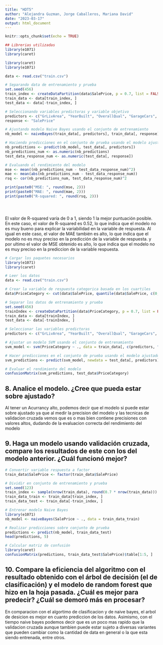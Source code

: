 ---
title: "HDT5"
author: "Alejandra Guzman, Jorge Caballeros, Mariana David"
date: "2023-03-17"
output: html_document
---

```{r setup, include=FALSE}
knitr::opts_chunk$set(echo = TRUE)
```

```{r, include=FALSE}
## Librerias utilizadas
library(e1071)
library(caret)
```

```{r}


library(caret)
library(e1071)

data <- read.csv("train.csv")

# Separando data de entrenamiento y prueba
set.seed(456)
train_index <- createDataPartition(data$SalePrice, p = 0.7, list = FALSE)
train_data <- data[train_index, ]
test_data <- data[-train_index, ]

# Seleccionando variables predictoras y variable objetivo
predictors <- c("GrLivArea", "YearBuilt", "OverallQual", "GarageCars", "TotalBsmtSF", "FullBath", "Fireplaces", "BsmtFinSF1")
response <- "SalePrice"

# Ajustando modelo Naive Bayes usando el conjunto de entrenamiento
nb_model <- naiveBayes(train_data[, predictors], train_data[, response])

# Haciendo predicciones en el conjunto de prueba usando el modelo ajustado
nb_predictions <- predict(nb_model, test_data[, predictors])
nb_predictions_num <- as.numeric(nb_predictions)
test_data_response_num <- as.numeric(test_data[, response])

# Evaluando el rendimiento del modelo
mse <- mean((nb_predictions_num - test_data_response_num)^2)
mae <- mean(abs(nb_predictions_num - test_data_response_num))
rsq <- cor(nb_predictions_num, test_data_response_num)^2

print(paste0("MSE: ", round(mse, 2)))
print(paste0("MAE: ", round(mae, 2)))
print(paste0("R-squared: ", round(rsq, 2)))





```

El valor de R-squared varía de 0 a 1, siendo 1 la mejor puntuación posible. En este caso, el valor de R-squared es 0.52, lo que indica que el modelo no es muy bueno para explicar la variabilidad en la variable de respuesta. Al igual en este caso, el valor de MAE también es alto, lo que indica que el modelo no es muy preciso en la predicción de la variable de respuesta.
y por ultimo el valor de MSE obtenido es alto, lo que indica que el modelo no es muy preciso en la prediccion de la variable respuesta.

```{r}
# Cargar los paquetes necesarios
library(e1071)
library(caret)

# Leer los datos
data <- read.csv("train.csv")

# Crear la variable de respuesta categorica basada en los cuartiles
data$PriceCategory <- cut(data$SalePrice, quantile(data$SalePrice, c(0, 0.25, 0.75, 1)), labels = c("barata", "media", "cara"))

# Separar los datos de entrenamiento y prueba
set.seed(456)
trainIndex <- createDataPartition(data$PriceCategory, p = 0.7, list = FALSE)
train_data <- data[trainIndex, ]
test_data <- data[-trainIndex, ]

# Seleccionar las variables predictoras
predictors <- c("GrLivArea", "YearBuilt", "OverallQual", "GarageCars", "TotalBsmtSF", "FullBath", "Fireplaces", "BsmtFinSF1")

# Ajustar un modelo SVM usando el conjunto de entrenamiento
svm_model <- svm(PriceCategory ~ ., data = train_data[, c(predictors, "PriceCategory")], kernel = "linear")

# Hacer predicciones en el conjunto de prueba usando el modelo ajustado
svm_predictions <- predict(svm_model, newdata = test_data[, predictors])

# Evaluar el rendimiento del modelo
confusionMatrix(svm_predictions, test_data$PriceCategory)
```

## 8. Analice el modelo. ¿Cree que pueda estar sobre ajustado?
Al tener un Acurrancy alto, podemos decir que el modelo si puede estar sobre ajustado ya que al medir la precision del modelo y las tecnicas de validacion cruzada vemos que es o mas bien contiene precisiones con valores altos, dudando de la evaluacion correcta del rendimiento del modelo 

## 9. Haga un modelo usando validación cruzada, compare los resultados de este con los del modelo anterior. ¿Cuál funcionó mejor?
```{r}
# Convertir variable respuesta a factor
train_data$SalePrice <- factor(train_data$SalePrice)

# Dividir en conjunto de entrenamiento y prueba
set.seed(123)
train_index <- sample(nrow(train_data), round(0.7 * nrow(train_data)))
train_data_train <- train_data[train_index, ]
train_data_test <- train_data[-train_index, ]

# Entrenar modelo Naive Bayes
library(e1071)
nb_model <- naiveBayes(SalePrice ~ ., data = train_data_train)

# Realizar predicciones sobre conjunto de prueba
predictions <- predict(nb_model, train_data_test)
head(predictions, 5)

# Calcular matriz de confusión
library(caret)
confusionMatrix(predictions, train_data_test$SalePrice)$table[1:5, ]
```

## 10. Compare la eficiencia del algoritmo con el resultado obtenido con el árbol de decisión (el de clasificación) y el modelo de random forest que hizo en la hoja pasada. ¿Cuál es mejor para predecir? ¿Cuál se demoró más en procesar?
En comparacion con el algortimo de clasificacion y de naive bayes, el arbol de desicion es mejor en cuanto prediccion de los datos.
Asimismo, con el tiempo naive bayes podemos decir que es un poco mas rapido que la validacion cruzada aunque tambien puede estar sujeto a diversas variantes que pueden cambiar como la cantidad de data en general o la que esta siendo entrenada, entre otros.